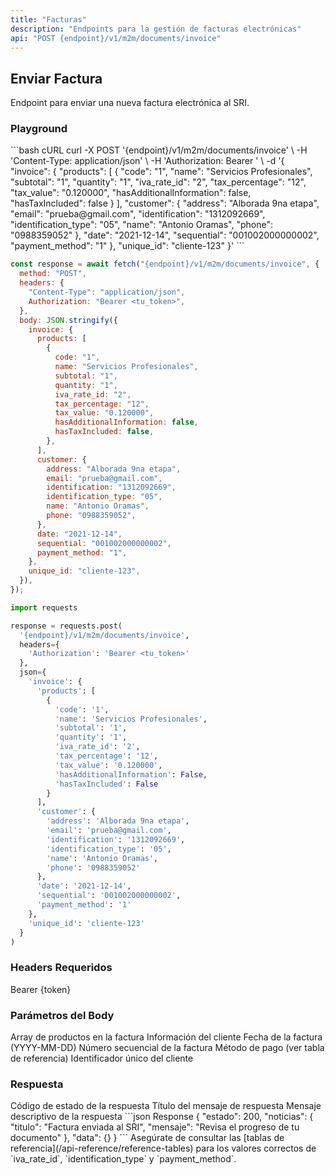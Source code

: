 ```yaml
---
title: "Facturas"
description: "Endpoints para la gestión de facturas electrónicas"
api: "POST {endpoint}/v1/m2m/documents/invoice"
---
```


## Enviar Factura

Endpoint para enviar una nueva factura electrónica al SRI.

### Playground

<RequestExample>
  ```bash cURL
  curl -X POST '{endpoint}/v1/m2m/documents/invoice' \
    -H 'Content-Type: application/json' \
    -H 'Authorization: Bearer <tu_token>' \
    -d '{
      "invoice": {
        "products": [
          {
            "code": "1",
            "name": "Servicios Profesionales",
            "subtotal": "1",
            "quantity": "1",
            "iva_rate_id": "2",
            "tax_percentage": "12",
            "tax_value": "0.120000",
            "hasAdditionalInformation": false,
            "hasTaxIncluded": false
          }
        ],
        "customer": {
          "address": "Alborada 9na etapa",
          "email": "prueba@gmail.com",
          "identification": "1312092669",
          "identification_type": "05",
          "name": "Antonio Oramas",
          "phone": "0988359052"
        },
        "date": "2021-12-14",
        "sequential": "001002000000002",
        "payment_method": "1"
      },
      "unique_id": "cliente-123"
    }'
  ```

```javascript Node.js
const response = await fetch("{endpoint}/v1/m2m/documents/invoice", {
  method: "POST",
  headers: {
    "Content-Type": "application/json",
    Authorization: "Bearer <tu_token>",
  },
  body: JSON.stringify({
    invoice: {
      products: [
        {
          code: "1",
          name: "Servicios Profesionales",
          subtotal: "1",
          quantity: "1",
          iva_rate_id: "2",
          tax_percentage: "12",
          tax_value: "0.120000",
          hasAdditionalInformation: false,
          hasTaxIncluded: false,
        },
      ],
      customer: {
        address: "Alborada 9na etapa",
        email: "prueba@gmail.com",
        identification: "1312092669",
        identification_type: "05",
        name: "Antonio Oramas",
        phone: "0988359052",
      },
      date: "2021-12-14",
      sequential: "001002000000002",
      payment_method: "1",
    },
    unique_id: "cliente-123",
  }),
});
```

```python Python
import requests

response = requests.post(
  '{endpoint}/v1/m2m/documents/invoice',
  headers={
    'Authorization': 'Bearer <tu_token>'
  },
  json={
    'invoice': {
      'products': [
        {
          'code': '1',
          'name': 'Servicios Profesionales',
          'subtotal': '1',
          'quantity': '1',
          'iva_rate_id': '2',
          'tax_percentage': '12',
          'tax_value': '0.120000',
          'hasAdditionalInformation': False,
          'hasTaxIncluded': False
        }
      ],
      'customer': {
        'address': 'Alborada 9na etapa',
        'email': 'prueba@gmail.com',
        'identification': '1312092669',
        'identification_type': '05',
        'name': 'Antonio Oramas',
        'phone': '0988359052'
      },
      'date': '2021-12-14',
      'sequential': '001002000000002',
      'payment_method': '1'
    },
    'unique_id': 'cliente-123'
  }
)
```

</RequestExample>

### Headers Requeridos

<ParamField header="Authorization" type="string" required>
  Bearer {token}
</ParamField>

### Parámetros del Body

<ParamField body="invoice" type="object" required>
  <Expandable title="properties">
    <ParamField body="products" type="array" required>
      Array de productos en la factura
    </ParamField>
    <ParamField body="customer" type="object" required>
      Información del cliente
    </ParamField>
    <ParamField body="date" type="string" required>
      Fecha de la factura (YYYY-MM-DD)
    </ParamField>
    <ParamField body="sequential" type="string" required>
      Número secuencial de la factura
    </ParamField>
    <ParamField body="payment_method" type="string" required>
      Método de pago (ver tabla de referencia)
    </ParamField>
  </Expandable>
</ParamField>

<ParamField body="unique_id" type="string" required>
  Identificador único del cliente
</ParamField>

### Respuesta

<ResponseField name="estado" type="integer">
  Código de estado de la respuesta
</ResponseField>

<ResponseField name="noticias" type="object">
  <Expandable title="properties">
    <ResponseField name="titulo" type="string">
      Título del mensaje de respuesta
    </ResponseField>
    <ResponseField name="mensaje" type="string">
      Mensaje descriptivo de la respuesta
    </ResponseField>
  </Expandable>
</ResponseField>

<ResponseExample>
```json Response
{
  "estado": 200,
  "noticias": {
    "titulo": "Factura enviada al SRI",
    "mensaje": "Revisa el progreso de tu documento"
  },
  "data": {}
}
```
</ResponseExample>

<Note>
  Asegúrate de consultar las [tablas de
  referencia](/api-reference/reference-tables) para los valores correctos de
  `iva_rate_id`, `identification_type` y `payment_method`.
</Note>
